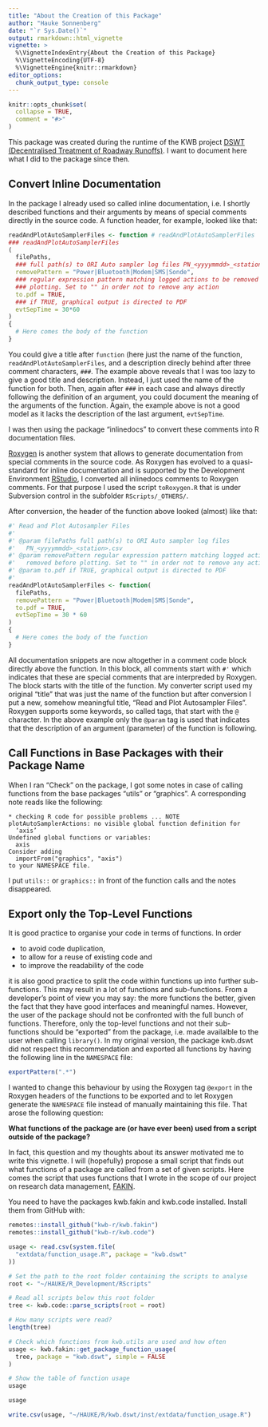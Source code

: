 ```yaml
---
title: "About the Creation of this Package"
author: "Hauke Sonnenberg"
date: "`r Sys.Date()`"
output: rmarkdown::html_vignette
vignette: >
  %\VignetteIndexEntry{About the Creation of this Package}
  %\VignetteEncoding{UTF-8}
  %\VignetteEngine{knitr::rmarkdown}
editor_options: 
  chunk_output_type: console
---
```


```r
knitr::opts_chunk$set(
  collapse = TRUE,
  comment = "#>"
)
```

This package was created during the runtime of the KWB project 
[DSWT (Decentralised Treatment of Roadway Runoffs)](https://www.kompetenz-wasser.de/en/project/dswt/).
I want to document here what I did to the package since then.

## Convert Inline Documentation

In the package I already used so called inline documentation, i.e. I shortly
described functions and their arguments by means of special comments directly
in the source code. A function header, for example, looked like that:

```r
readAndPlotAutoSamplerFiles <- function # readAndPlotAutoSamplerFiles
### readAndPlotAutoSamplerFiles
(
  filePaths,
  ### full path(s) to ORI Auto sampler log files PN_<yyyymmdd>_<station>.csv
  removePattern = "Power|Bluetooth|Modem|SMS|Sonde",
  ### regular expression pattern matching logged actions to be removed before
  ### plotting. Set to "" in order not to remove any action
  to.pdf = TRUE,
  ### if TRUE, graphical output is directed to PDF
  evtSepTime = 30*60
)
{
  # Here comes the body of the function
}
```

You could give a title after `function` (here just the name of the function,
`readAndPlotAutoSamplerFiles`, and a description direcly behind after three
comment characters, `###`. The example above reveals that I was too lazy to give
a good title and description. Instead, I just used the name of the function for
both. Then, again after `###` in each case and always directly following the
definition of an argument, you could document the meaning of the arguments of
the function. Again, the example above is not a good model as it lacks the
description of the last argument, `evtSepTime`.

I was then using the package "inlinedocs" to convert these comments into R
documentation files.

[Roxygen](https://cran.r-project.org/web/packages/roxygen2/vignettes/roxygen2.html)
is another system that allows to generate documentation from special comments in
the source code. As Roxygen has evolved to a quasi-standard for inline
documentation and is supported by the Development Environment
[RStudio](https://www.rstudio.com/), I converted all inlinedocs comments to
Roxygen comments. For that purpose I used the script `toRoxygen.R` that is under
Subversion control in the subfolder `RScripts/_OTHERS/`.

After conversion, the header of the function above looked (almost) like that:

```r
#' Read and Plot Autosampler Files
#' 
#' @param filePaths full path(s) to ORI Auto sampler log files
#'   PN_<yyyymmdd>_<station>.csv
#' @param removePattern regular expression pattern matching logged actions to be
#'   removed before plotting. Set to "" in order not to remove any action
#' @param to.pdf if TRUE, graphical output is directed to PDF
#' 
readAndPlotAutoSamplerFiles <- function(
  filePaths,
  removePattern = "Power|Bluetooth|Modem|SMS|Sonde",
  to.pdf = TRUE,
  evtSepTime = 30 * 60
)
{
  # Here comes the body of the function
}
```

All documentation snippets are now altogether in a comment code block directly
above the function. In this block, all comments start with `#'` which indicates
that these are special comments that are interpreded by Roxygen. The block
starts with the title of the function. My converter script used my original
"title" that was just the name of the function but after conversion I put a new,
somehow meaningful title, "Read and Plot Autosampler Files". Roxygen supports
some keywords, so called tags, that start with the `@` character. In the above
example only the `@param` tag is used that indicates that the description of an
argument (parameter) of the function is following.

## Call Functions in Base Packages with their Package Name

When I ran "Check" on the package, I got some notes in case of calling functions
from the base packages "utils" or "graphics". A corresponding note reads like 
the following:

```
* checking R code for possible problems ... NOTE
plotAutoSamplerActions: no visible global function definition for
  ‘axis’
Undefined global functions or variables:
  axis
Consider adding
  importFrom("graphics", "axis")
to your NAMESPACE file.
```

I put `utils::` or `graphics::` in front of the function calls and the notes
disappeared.

## Export only the Top-Level Functions

It is good practice to organise your code in terms of functions. In order 

* to avoid code duplication, 
* to allow for a reuse of existing code and 
* to improve the readability of the code 

it is also good practice to split the code within functions up into further
sub-functions. This may result in a lot of functions and sub-functions. From a
developer's point of view you may say: the more functions the better, given the
fact that they have good interfaces and meaningful names. However, the user of
the package should not be confronted with the full bunch of functions. 
Therefore, only the top-level functions and not their sub-functions should be
"exported" from the package, i.e. made availalble to the user when calling
` library()`. In my original version, the package kwb.dswt did not respect this
recommendation and exported all functions by having the following line in the
`NAMESPACE` file:

```r
exportPattern(".*")
```

I wanted to change this behaviour by using the Roxygen tag `@export` in the
Roxygen headers of the functions to be exported and to let Roxygen generate the
`NAMESPACE` file instead of manually maintaining this file. That arose the
following question: 

**What functions of the package are (or have ever been) used from a script outside of the package?**

In fact, this question and my thoughts about its answer motivated me to write
this vignette. I will (hopefully) propose a small script that finds out what
functions of a package are called from a set of given scripts. Here comes the
script that uses functions that I wrote in the scope of our project on research
data management, [FAKIN](https://www.kompetenz-wasser.de/en/project/fakin-research-data-management/).

You need to have the packages kwb.fakin and kwb.code installed. Install them from
GitHub with:

```r
remotes::install_github("kwb-r/kwb.fakin")
remotes::install_github("kwb-r/kwb.code")
```


```r
usage <- read.csv(system.file(
  "extdata/function_usage.R", package = "kwb.dswt"
))
```

```r
# Set the path to the root folder containing the scripts to analyse
root <- "~/HAUKE/R_Development/RScripts"

# Read all scripts below this root folder
tree <- kwb.code::parse_scripts(root = root)

# How many scripts were read?
length(tree)

# Check which functions from kwb.utils are used and how often
usage <- kwb.fakin::get_package_function_usage(
  tree, package = "kwb.dswt", simple = FALSE
)

# Show the table of function usage
usage
```

```r
usage
```

```r
write.csv(usage, "~/HAUKE/R/kwb.dswt/inst/extdata/function_usage.R")
```
